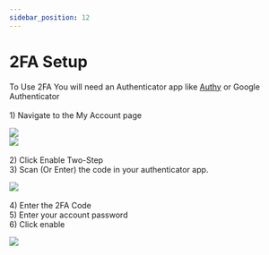 ```yaml
---
sidebar_position: 12
---
```


# 2FA Setup

To Use 2FA You will need an Authenticator app like [Authy](https://authy.com/download/) or Google Authenticator\
\
1\) Navigate to the My Account page

![](<../.gitbook/assets/setup-2fa/image(1).png>)\
![](<../.gitbook/assets/setup-2fa/image(2).png>)\
\
2\) Click Enable Two-Step\
3\) Scan (Or Enter) the code in your authenticator app.

![](<../.gitbook/assets/setup-2fa/image(3).png>)\
\
4\) Enter the 2FA Code\
5\) Enter your account password\
6\) Click enable

![](<../.gitbook/assets/setup-2fa/image(4).png>)
